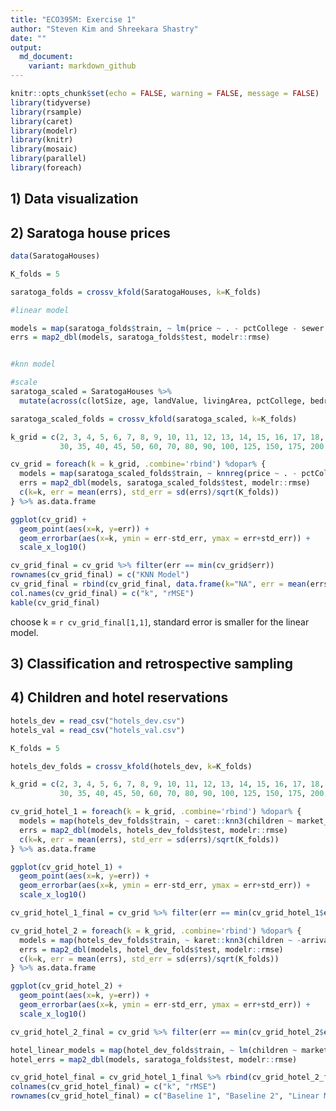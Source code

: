 ```yaml
---
title: "ECO395M: Exercise 1"
author: "Steven Kim and Shreekara Shastry"
date: ""
output:
  md_document:
    variant: markdown_github
---
```


```r
knitr::opts_chunk$set(echo = FALSE, warning = FALSE, message = FALSE)
library(tidyverse)
library(rsample)
library(caret)
library(modelr)
library(knitr)
library(mosaic)
library(parallel)
library(foreach)
```

## 1) Data visualization

## 2) Saratoga house prices

```r
data(SaratogaHouses)

K_folds = 5

saratoga_folds = crossv_kfold(SaratogaHouses, k=K_folds)

#linear model

models = map(saratoga_folds$train, ~ lm(price ~ . - pctCollege - sewer - newConstruction + rooms:bathrooms, data = ., use.all=FALSE))
errs = map2_dbl(models, saratoga_folds$test, modelr::rmse)


#knn model

#scale
saratoga_scaled = SaratogaHouses %>%
  mutate(across(c(lotSize, age, landValue, livingArea, pctCollege, bedrooms, fireplaces, bathrooms, rooms), scale))

saratoga_scaled_folds = crossv_kfold(saratoga_scaled, k=K_folds)

k_grid = c(2, 3, 4, 5, 6, 7, 8, 9, 10, 11, 12, 13, 14, 15, 16, 17, 18, 19, 20, 21, 22, 23, 24, 25, 
           30, 35, 40, 45, 50, 60, 70, 80, 90, 100, 125, 150, 175, 200, 250, 300)

cv_grid = foreach(k = k_grid, .combine='rbind') %dopar% {
  models = map(saratoga_scaled_folds$train, ~ knnreg(price ~ . - pctCollege - sewer - newConstruction, k=k, data = ., use.all=FALSE))
  errs = map2_dbl(models, saratoga_scaled_folds$test, modelr::rmse)
  c(k=k, err = mean(errs), std_err = sd(errs)/sqrt(K_folds))
} %>% as.data.frame

ggplot(cv_grid) + 
  geom_point(aes(x=k, y=err)) + 
  geom_errorbar(aes(x=k, ymin = err-std_err, ymax = err+std_err)) + 
  scale_x_log10()

cv_grid_final = cv_grid %>% filter(err == min(cv_grid$err))
rownames(cv_grid_final) = c("KNN Model")
cv_grid_final = rbind(cv_grid_final, data.frame(k="NA", err = mean(errs), std_err = sd(errs)/sqrt(K_folds),  row.names = c("Linear Model"))) %>% dplyr::select(-std_err)
col.names(cv_grid_final) = c("k", "rMSE")
kable(cv_grid_final)
```

choose k = `r cv_grid_final[1,1]`, standard error is smaller for the linear model.


## 3) Classification and retrospective sampling

## 4) Children and hotel reservations

```r
hotels_dev = read_csv("hotels_dev.csv")
hotels_val = read_csv("hotels_val.csv")

K_folds = 5

hotels_dev_folds = crossv_kfold(hotels_dev, k=K_folds)

k_grid = c(2, 3, 4, 5, 6, 7, 8, 9, 10, 11, 12, 13, 14, 15, 16, 17, 18, 19, 20, 21, 22, 23, 24, 25, 
           30, 35, 40, 45, 50, 60, 70, 80, 90, 100, 125, 150, 175, 200, 250, 300)

cv_grid_hotel_1 = foreach(k = k_grid, .combine='rbind') %dopar% {
  models = map(hotels_dev_folds$train, ~ caret::knn3(children ~ market_segment + adults + customer_type + is_repeated_guest, k=k, data = ., use.all=FALSE))
  errs = map2_dbl(models, hotels_dev_folds$test, modelr::rmse)
  c(k=k, err = mean(errs), std_err = sd(errs)/sqrt(K_folds))
} %>% as.data.frame

ggplot(cv_grid_hotel_1) + 
  geom_point(aes(x=k, y=err)) + 
  geom_errorbar(aes(x=k, ymin = err-std_err, ymax = err+std_err)) + 
  scale_x_log10()

cv_grid_hotel_1_final = cv_grid %>% filter(err == min(cv_grid_hotel_1$err))

cv_grid_hotel_2 = foreach(k = k_grid, .combine='rbind') %dopar% {
  models = map(hotels_dev_folds$train, ~ karet::knn3(children ~ -arrival_date, k=k, data = ., use.all=FALSE))
  errs = map2_dbl(models, hotel_dev_folds$test, modelr::rmse)
  c(k=k, err = mean(errs), std_err = sd(errs)/sqrt(K_folds))
} %>% as.data.frame

ggplot(cv_grid_hotel_2) + 
  geom_point(aes(x=k, y=err)) + 
  geom_errorbar(aes(x=k, ymin = err-std_err, ymax = err+std_err)) + 
  scale_x_log10()

cv_grid_hotel_2_final = cv_grid %>% filter(err == min(cv_grid_hotel_2$err))

hotel_linear_models = map(hotel_dev_folds$train, ~ lm(children ~ market_segment + adults + customer_type + is_repeated_guest, data = ., use.all=FALSE))
hotel_errs = map2_dbl(models, saratoga_folds$test, modelr::rmse)

cv_grid_hotel_final = cv_grid_hotel_1_final %>% rbind(cv_grid_hotel_2_final) %>% rbind(data.frame(k="NA", err = mean(hotel_errs), std_err = sd(hotel_errs)/sqrt(K_folds))) %>% dplyr::select(-std_err)
colnames(cv_grid_hotel_final) = c("k", "rMSE")
rownames(cv_grid_hotel_final) = c("Baseline 1", "Baseline 2", "Linear Model")
```


